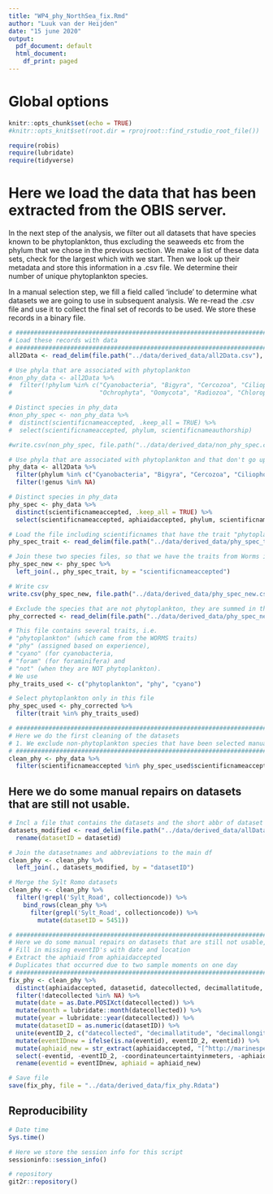 ```yaml
---
title: "WP4_phy_NorthSea_fix.Rmd"
author: "Luuk van der Heijden"
date: "15 june 2020"
output:
  pdf_document: default
  html_document:
    df_print: paged
---
```


# Global options

```r

knitr::opts_chunk$set(echo = TRUE)
#knitr::opts_knit$set(root.dir = rprojroot::find_rstudio_root_file())

require(robis)
require(lubridate)
require(tidyverse)

```

# Here we load the data that has been extracted from the OBIS server. 

In the next step of the analysis, we filter out all datasets that have species known to be phytoplankton, thus excluding the seaweeds etc from the phylum that we chose in the previous section. We make a list of these data sets, check for the largest which with we start. Then we look up their metadata and store this information in a .csv file. We determine their number of unique phytoplankton species.

In a manual selection step, we fill a field called 'include' to determine what datasets we are going to use in subsequent analysis. We re-read the .csv file and use it to collect the final set of records to be used. We store these records in a binary file.


```r

# #############################################################################
# Load these records with data
# #############################################################################
all2Data <- read_delim(file.path("../data/derived_data/all2Data.csv"), delim = ";")

# Use phyla that are associated with phytoplankton
#non_phy_data <- all2Data %>%
#  filter(!phylum %in% c("Cyanobacteria", "Bigyra", "Cercozoa", "Ciliophora", "Cryptophyta", "Foraminifera", "Haptophyta", "Heliozoa", "Myzozoa",
#                        "Ochrophyta", "Oomycota", "Radiozoa", "Chlorophyta", "Choanozoa", "Euglenozoa", NA))

# Distinct species in phy_data
#non_phy_spec <- non_phy_data %>%
#  distinct(scientificnameaccepted, .keep_all = TRUE) %>%
#  select(scientificnameaccepted, phylum, scientificnameauthorship)

#write.csv(non_phy_spec, file.path("../data/derived_data/non_phy_spec.csv"), row.names = FALSE)

# Use phyla that are associated with phytoplankton and that don't go up to genus / species level
phy_data <- all2Data %>%
  filter(phylum %in% c("Cyanobacteria", "Bigyra", "Cercozoa", "Ciliophora", "Cryptophyta", "Foraminifera", "Haptophyta", "Heliozoa", "Myzozoa", "Ochrophyta", "Oomycota", "Radiozoa", "Chlorophyta", "Choanozoa", "Euglenozoa", NA)) %>%
  filter(!genus %in% NA)  

# Distinct species in phy_data
phy_spec <- phy_data %>%
  distinct(scientificnameaccepted, .keep_all = TRUE) %>%
  select(scientificnameaccepted, aphiaidaccepted, phylum, scientificnameauthorship) 

# Load the file including scientificnames that have the trait "phytoplankton" assigned
phy_spec_trait <- read_delim(file.path("../data/derived_data/phy_spec_traits.csv"), delim = ";")

# Join these two species files, so that we have the traits from Worms in our species list
phy_spec_new <- phy_spec %>%
  left_join(., phy_spec_trait, by = "scientificnameaccepted")

# Write csv
write.csv(phy_spec_new, file.path("../data/derived_data/phy_spec_new.csv"), row.names = FALSE)

# Exclude the species that are not phytoplankton, they are summed in this list. This is specific for the North Sea:
phy_corrected <- read_delim(file.path("../data/derived_data/phy_spec_new_corrected.csv"), delim = ";")

# This file contains several traits, i.e. 
# "phytoplankton" (which came from the WORMS traits)
# "phy" (assigned based on experience), 
# "cyano" (for cyanobacteria, 
# "foram" (for foraminifera) and 
# "not" (when they are NOT phytoplankton). 
# We use
phy_traits_used <- c("phytoplankton", "phy", "cyano")

# Select phytoplankton only in this file
phy_spec_used <- phy_corrected %>%
  filter(trait %in% phy_traits_used)

# #############################################################################
# Here we do the first cleaning of the datasets
# 1. We exclude non-phytoplankton species that have been selected manually for our dataset (see file uploaded above)
# #############################################################################
clean_phy <- phy_data %>% 
  filter(scientificnameaccepted %in% phy_spec_used$scientificnameaccepted)    # Exclude non-phytoplankton

```

## Here we do some manual repairs on datasets that are still not usable. 

```r
# Incl a file that contains the datasets and the short abbr of dataset (created manually)
datasets_modified <- read_delim(file.path("../data/derived_data/allDatasets_modified_2020-06-22.csv"), delim = ";") %>%
  rename(datasetID = datasetid)

# Join the datasetnames and abbreviations to the main df
clean_phy <- clean_phy %>%
  left_join(., datasets_modified, by = "datasetID")

# Merge the Sylt Romo datasets
clean_phy <- clean_phy %>%
  filter(!grepl('Sylt_Road', collectioncode)) %>%                                                     # Here we merge and fix the Sylt-Romo datasets
    bind_rows(clean_phy %>%
      filter(grepl('Sylt_Road', collectioncode)) %>%   
        mutate(datasetID = 5451)) 

# #############################################################################
# Here we do some manual repairs on datasets that are still not usable, we fix:
# Fill in missing eventID's with date and location 
# Extract the aphiaid from aphiaidaccepted
# Duplicates that occurred due to two sample moments on one day
# #############################################################################
fix_phy <- clean_phy %>%
  distinct(aphiaidaccepted, datasetid, datecollected, decimallatitude, decimallongitude, .keep_all = TRUE) %>%       # Select distinct objects
  filter(!datecollected %in% NA) %>%                                                                                 # Remove obs. without date (9)
  mutate(date = as.Date.POSIXct(datecollected)) %>%                                                                  # Make sure all dates are in one format
  mutate(month = lubridate::month(datecollected)) %>%                                                                # Create column with months
  mutate(year = lubridate::year(datecollected)) %>%                                                                  # Create column with years
  mutate(datasetID = as.numeric(datasetID)) %>%                                                                      # Make numeric
  unite(eventID_2, c("datecollected", "decimallatitude", "decimallongitude"), sep = "-", remove = FALSE) %>%         # Make eventID were not present
  mutate(eventIDnew = ifelse(is.na(eventid), eventID_2, eventid)) %>%
  mutate(aphiaid_new = str_extract(aphiaidaccepted, "[^http://marinespecies.org/aphia.php?p=taxdetails&id=]+$")) %>% # Remove website from aphiaid
  select(-eventid, -eventID_2, -coordinateuncertaintyinmeters, -aphiaidaccepted, -aphiaid) %>%                       # Remove columns not necessary
  rename(eventid = eventIDnew, aphiaid = aphiaid_new)                                                             # Rename these columns created

# Save file
save(fix_phy, file = "../data/derived_data/fix_phy.Rdata")

```

## Reproducibility

```r
# Date time
Sys.time()

# Here we store the session info for this script
sessioninfo::session_info()

# repository
git2r::repository()

```

